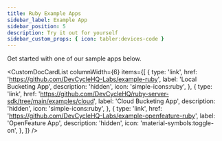 ```yaml
---
title: Ruby Example Apps
sidebar_label: Example App
sidebar_position: 5
description: Try it out for yourself
sidebar_custom_props: { icon: tabler:devices-code }
---
```


Get started with one of our sample apps below.


<CustomDocCardList
  columnWidth={6}
  items={[
    {
      type: 'link',
      href: 'https://github.com/DevCycleHQ-Labs/example-ruby',
      label: 'Local Bucketing App',
      description: 'hidden',
      icon: 'simple-icons:ruby',
    },
    {
      type: 'link',
      href: 'https://github.com/DevCycleHQ/ruby-server-sdk/tree/main/examples/cloud',
      label: 'Cloud Bucketing App',
      description: 'hidden',
      icon: 'simple-icons:ruby',
    },
    {
      type: 'link',
      href: 'https://github.com/DevCycleHQ-Labs/example-openfeature-ruby',
      label: 'OpenFeature App',
      description: 'hidden',
      icon: 'material-symbols:toggle-on',
    },
  ]}
/>